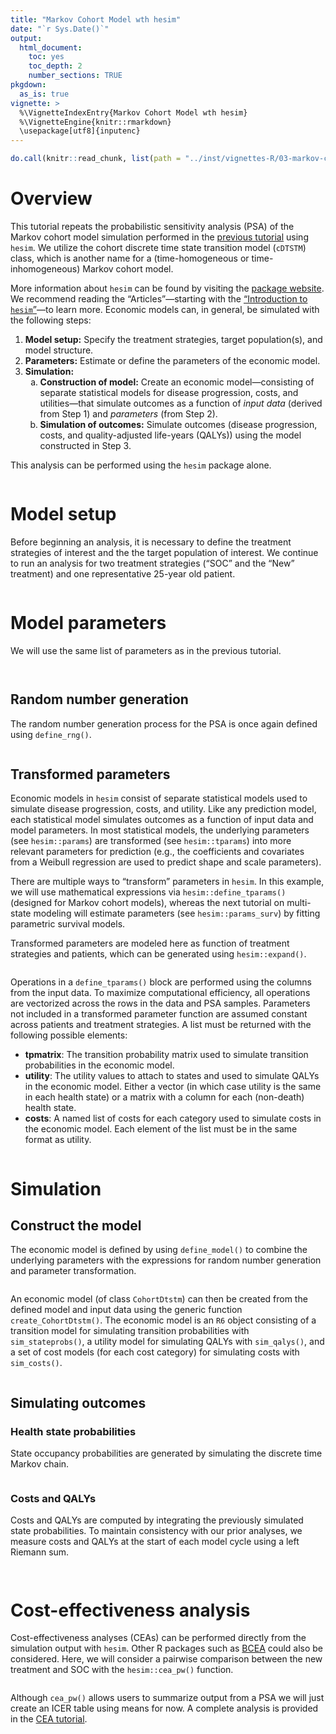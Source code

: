 ```yaml
---
title: "Markov Cohort Model wth hesim"
date: "`r Sys.Date()`"
output: 
  html_document:
    toc: yes
    toc_depth: 2
    number_sections: TRUE
pkgdown:
  as_is: true
vignette: >
  %\VignetteIndexEntry{Markov Cohort Model wth hesim}
  %\VignetteEngine{knitr::rmarkdown}
  \usepackage[utf8]{inputenc}
---
```


```r
do.call(knitr::read_chunk, list(path = "../inst/vignettes-R/03-markov-cohort-hesim.R"))
```

# Overview
This tutorial repeats the probabilistic sensitivity analysis (PSA) of the Markov cohort model simulation performed in the [previous tutorial](02-markov-cohort-psa.html) using `hesim`. We utilize the cohort discrete time state transition model (`cDTSTM`) class, which is another name for a (time-homogeneous or time-inhomogeneous) Markov cohort model. 

More information about `hesim` can be found by visiting the [package website](https://hesim-dev.github.io/hesim/). We recommend reading the "Articles"---starting with the ["Introduction to `hesim`"](https://hesim-dev.github.io/hesim/articles/intro.html)---to learn more. Economic models can, in general, be simulated with the following steps:

1. **Model setup:** Specify the treatment strategies, target population(s), and model structure.
2. **Parameters:** Estimate or define the parameters of the economic model.
3. **Simulation:**
    a. **Construction of model:** Create an economic model---consisting of separate statistical models for disease progression, costs, and utilities---that simulate outcomes as a function of *input data* (derived from Step 1) and *parameters* (from Step 2). 
    b. **Simulation of outcomes:** Simulate outcomes (disease progression, costs, and quality-adjusted life-years (QALYs)) using the model constructed in Step 3.

This analysis can be performed using the `hesim` package alone. 

```r
```

# Model setup
Before beginning an analysis, it is necessary to define the treatment strategies of interest and the the target population of interest. We continue to run an analysis for two treatment strategies ("SOC" and the "New" treatment) and one representative 25-year old patient.

```r
```

# Model parameters
We will use the same list of parameters as in the previous tutorial.

```r
```

```r
```

## Random number generation
The random number generation process for the PSA is once again defined using `define_rng()`. 

```r
```

## Transformed parameters
Economic models in `hesim` consist of separate statistical models used to simulate disease progression, costs, and utility. Like any prediction model, each statistical model simulates outcomes as a function of input data and model parameters. In most statistical models, the underlying parameters (see `hesim::params`) are transformed (see `hesim::tparams`) into more relevant parameters for prediction (e.g., the coefficients and covariates from a Weibull regression are used to predict shape and scale parameters). 

There are multiple ways to "transform" parameters in `hesim`. In this example, we will use mathematical expressions via `hesim::define_tparams()` (designed for Markov cohort models), whereas the next tutorial on multi-state modeling will estimate parameters (see `hesim::params_surv`) by fitting parametric survival models.

Transformed parameters are modeled here as function of treatment strategies and patients, which can be generated using `hesim::expand()`. 

```r
```

Operations in a `define_tparams()` block are performed using the columns from the input data. To maximize computational efficiency, all operations are vectorized across the rows in the data and PSA samples. Parameters not included in a transformed parameter function are assumed constant across patients and treatment strategies. A list must be returned with the following possible elements:

* **tpmatrix**: The transition probability matrix used to simulate transition probabilities in the economic model. 
* **utility**: The utility values to attach to states and used to simulate QALYs in the economic model. Either a vector (in which case utility is the same in each health state) or a matrix with a column for each (non-death) health state.
* **costs**: A named list of costs for each category used to simulate costs in the economic model. Each element of the list must be in the same format as utility.

```r
```

# Simulation
## Construct the model
The economic model is defined by using `define_model()` to combine the underlying parameters with the expressions for random number generation and parameter transformation. 

```r
```

An economic model (of class `CohortDtstm`) can then be created from the defined model and input data using the generic function `create_CohortDtstm()`. The economic model is an `R6` object consisting of a transition model for simulating transition probabilities with `sim_stateprobs()`, a utility model for simulating QALYs with `sim_qalys()`, and a set of cost models (for each cost category) for simulating costs with `sim_costs()`. 

```r
```

## Simulating outcomes

### Health state probabilities
State occupancy probabilities are generated by simulating the discrete time Markov chain. 

```r
```

### Costs and QALYs
Costs and QALYs are computed by integrating the previously simulated state probabilities. To maintain consistency with our prior analyses, we measure costs and QALYs at the start of each model cycle using a left Riemann sum.

```r
```

```r
```

# Cost-effectiveness analysis
Cost-effectiveness analyses (CEAs) can be performed directly from the simulation output with `hesim`. Other R packages such as [BCEA](https://sites.google.com/a/statistica.it/gianluca/bcea) could also be considered. Here, we will consider a pairwise comparison between the new treatment and SOC with the `hesim::cea_pw()` function.

```r
```

Although `cea_pw()` allows users to summarize output from a PSA we will just create an ICER table using means for now. A complete analysis is provided in the [CEA tutorial](06-cea.html).

```r
```

